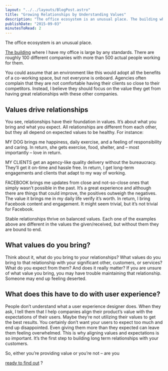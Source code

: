 ```yaml
---
layout: "../../layouts/BlogPost.astro"
title: "Growing Relationships by Understanding Values"
description: "The office ecosystem is an unusual place. The building where I have my office is large by any standards. There are roughly 100 different companies with more than 500 actual people working for them.\n\n\nYou could assume that an environment like this would adopt all the benefits of a co-working space, but not everyone is onboard. Agencies often complain that they are not comfortable having their clients so close to their competitors. Instead, I believe they should focus on the value they get from ha"
publishDate: "2015-09-03"
minutesToRead: 2
---
```


<p>The office ecosystem is an unusual place. </p>
<a href="http://www.mediaevolutioncity.se/en/?ref="antonsten".com" target="_blank">The building</a>
 where I have my office is large by any standards. There are roughly 100 different companies with more than 500 actual people working for them.</p>
<p>You could assume that an environment like this would adopt all the benefits of a co-working space, but not everyone is onboard. Agencies often complain that they are not comfortable having their clients so close to their competitors. Instead, I believe they should focus on the value they get from having great relationships with these other companies.</p>
<h2 id="values-drive-relationships">Values drive relationships</h>
</h2>
<p>You see, relationships have their foundation in values. It’s about what you bring and what you expect. All relationships are different from each other, but they all depend on expected values to be healthy. For instance:</p>
<p>MY DOG brings me happiness, daily exercise, and a feeling of responsibility and caring. In return, she gets exercise, food, shelter, and – most importantly – love in return.</p>
<MDXImage src="/images/ezgif-3104760706.webp" alt="ter, and most importantly love in return - Ezgif" width={360} height={270} />
<p>MY CLIENTS get an agency-like quality delivery without the bureaucracy. They’ll get it on-time and hassle free. In return, I get long-term engagements and clients that adapt to my way of working.</p>
<p>FACEBOOK brings me updates from close and not-so-close ones that simply wasn’t possible in the past. It’s a great experience and although there are things that could improve, the positives outweigh the negatives. The value it brings me in my daily life verify it’s worth. In return, I bring Facebook content and engagement. It might seem trivial, but it’s not trivial for Facebook.</p>
<p>Stable relationships thrive on balanced values. Each one of the examples above are different in the values the given/received, but without them they are bound to end.</p>
<h2 id="what-values-do-you-bring">What values do you bring?</h>
</h2>
<p>Think about it, what do you bring to your relationships? What values do you bring to that relationship with your significant other, customers, or services? What do you expect from them? And does it really matter? If you are unsure of what value you bring, you may have trouble maintaining that relationship. Someone may end up feeling deserted.</p>
<h2 id="what-does-this-have-to-do-with-user-experience">What does this have to do with user experience?</h>
</h2>
<p>People don’t understand what a user experience designer does. When they ask, I tell them that I help companies align their product’s value with the expectations of their users. Maybe they’re not utilizing their values to get the best results. You certainly don’t want your users to expect too much and end up disappointed. Even giving them more than they expected can leave them feeling overwhelmed. This is why aligning values and expectations is so important. It’s the first step to building long term relationships with your customers.</p>
<div class="blockquote">
</div>
<div>
<p>So, either you’re providing value or you’re not – are you </p>
<a href="https://www.antonsten.com/contact/">ready to find out</a>
 ? </div>
